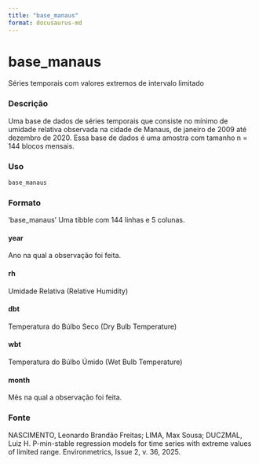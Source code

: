 ```yaml
---
title: "base_manaus"
format: docusaurus-md
---
```


# base_manaus

Séries temporais com valores extremos de intervalo limitado

### Descrição

Uma base de dados de séries temporais que consiste no mínimo de umidade relativa observada na cidade de Manaus, de janeiro de 2009 até dezembro de 2020. Essa base de dados é uma amostra com tamanho n = 144 blocos mensais.


### Uso

```r
base_manaus
```

### Formato

‘base_manaus’ Uma tibble com 144 linhas e 5 colunas.

#### year

Ano na qual a observação foi feita.

#### rh

Umidade Relativa (Relative Humidity)

#### dbt

Temperatura do Búlbo Seco (Dry Bulb Temperature)

#### wbt

Temperatura do Búlbo Úmido (Wet Bulb Temperature)

#### month

Mês na qual a observação foi feita.


### Fonte

NASCIMENTO, Leonardo Brandão Freitas; LIMA, Max Sousa; DUCZMAL, Luiz H. P-min-stable regression models for time series with extreme values of limited range. Environmetrics, Issue 2, v. 36, 2025.
